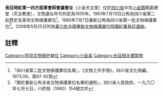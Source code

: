 {{msg:四川省文物保護單位
|名稱 = 長征時紅軍一四方面軍會師會議會址
|編號 = 1
|圖片 = 
|級別 = S02
|分類 = 
|時代 = 1935年
|地点 = [[四川省|四川省]]中共[[小金縣|小金縣]]縣委禮堂
|坐標 =
|登錄 = 1961年7月13日
}}
{{msg:四川省文物保護單位
|名稱 = 長征時紅軍一四方面軍會師遺址（[[達維橋|達維橋]]及天主教堂）
|編號 = 22
|圖片 = 
|級別 = S1
|分類 = 
|時代 = 1935年
|地点 = [[四川省|四川省]][[小金縣|小金縣]]
|坐標 =
|登錄 = 1980年7月7日
}}
{{msg:四川省文物保護單位
|名稱 = 阿壩紅軍長征遺跡-天主教堂
|編號 = 1042
|圖片 = 
|級別 = 106
|分類 = 
|時代 = 1935年
|地点 = [[四川省|四川省]][[小金縣|小金縣]]
|坐標 =
|登錄 = 2006年5月25日
}}
'''長征時紅軍一四方面軍會師會議會址'''（小金天主堂）位於[[四川省|四川省]]中共[[小金縣|小金縣]]縣委禮堂（天主教堂），文物遺址年代判定為1935年。1961年7月13日公佈為四川省第二批歷史及革命文物保護單位<ref>「四川省第二批文物保護單位名單」，《文物工作手冊》，四川省文化局編，1973.09，第87-92頁</ref>。1980年7月7日重新公佈為四川省第一批文物保護單位<ref>『關於重新公布全省文物保護單位名單的通知』，四川省人民政府，一九八〇年七月七日，川府發（1980）154號文件</ref>。2006年5月25日列為[[第六批全國重點文物保護單位|第六批全國重點文物保護單位]][[阿壩紅軍長征遺跡|阿壩紅軍長征遺跡]]。
==註釋==
{{reflist}}
{{文物保護單位小作品}}
[[Category:阿坝文物保护单位|Category:阿坝文物保护单位]]
[[Category:小金县|Category:小金县]]
[[Category:长征相关建筑物|Category:长征相关建筑物]]